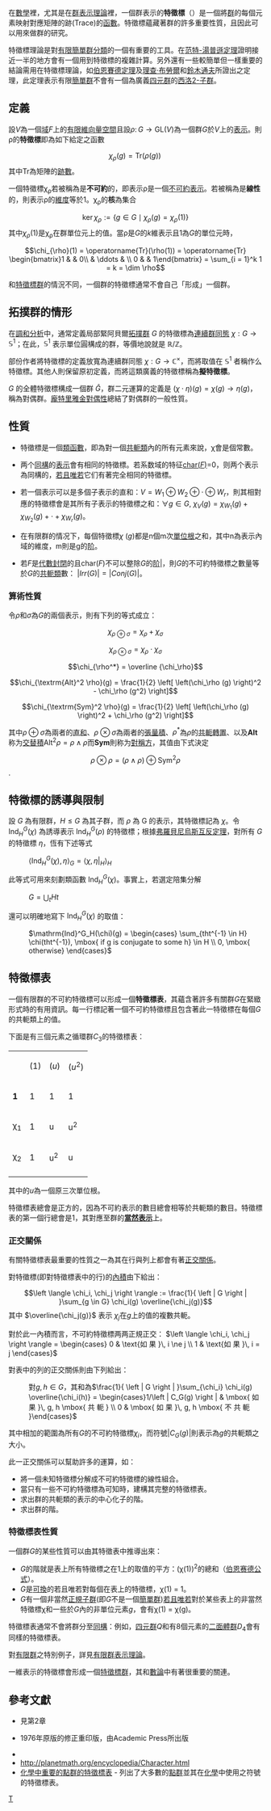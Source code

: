 在[[數學|數學]]裡，尤其是在[[群表示理論|群表示理論]]裡，一個群表示的'''特徵標'''（{{lang|en|character}}）是一個將[[群|群]]的每個元素映射對應矩陣的跡(Trace)的[[函數|函數]]。特徵標蘊藏著群的許多重要性質，且因此可以用來做群的研究。

特徵標理論是對[[有限簡單群分類|有限簡單群分類]]的一個有重要的工具。在[[范特-湯普遜定理|范特-湯普遜定理]]證明接近一半的地方會有一個用到特徵標的複雜計算。另外還有一些較簡單但一樣重要的結論需用在特徵標理論，如[[伯恩賽德定理|伯恩賽德定理]]及[[理查·布勞爾|理查·布勞爾]]和[[鈴木通夫|鈴木通夫]]所證出之定理，此定理表示有限[[簡單群|簡單群]]不會有一個為廣義[[四元群|四元群]]的[[西洛定理|西洛2-子群]]。

==定義==

設''V''為一個[[域_(數學)|域]]''F''上的[[維度_(向量)|有限維]][[向量空間|向量空間]]且設<math>\rho\colon G\to\mathrm{GL}(V)</math>為一個群''G''於''V''上的[[群表示|表示]]。則ρ的'''特徵標'''即為如下給定之函數
:<math>\chi_{\rho}(g) = \mathrm{Tr}(\rho(g))\,</math>
其中<math>\mathrm{Tr}</math>為矩陣的[[跡數|跡數]]。

一個特徵標χ<sub>ρ</sub>若被稱為是'''不可約'''的，即表示ρ是一個[[不可約_(數學)|不可約表示]]。若被稱為是'''線性'''的，則表示ρ的[[群表示|維度]]等於1。χ<sub>ρ</sub>的'''核'''為集合
:<math>\ker \chi_{\rho} := \left \lbrace g \in G \mid \chi_{\rho}(g) = \chi_{\rho}(1) \right \rbrace </math>
其中<math>\chi_{\rho}(1)</math>是χ<sub>ρ</sub>在群單位元上的值。當ρ是''G''的''k''維表示且1為''G''的單位元時，
:<math>\chi_{\rho}(1) = \operatorname{Tr}(\rho(1)) = \operatorname{Tr} \begin{bmatrix}1 & & 0\\ & \ddots & \\ 0 & & 1\end{bmatrix} = \sum_{i = 1}^k 1 = k = \dim \rho</math> 

和[[特徵標群|特徵標群]]的情況不同，一個群的特徵標通常不會自己「形成」一個群。

==拓撲群的情形==
在[[調和分析|調和分析]]中，通常定義局部緊阿貝爾[[拓撲群|拓撲群]] <math>G</math> 的特徵標為[[連續函數|連續]][[群同態|群同態]] <math>\chi: G \to \mathbb{S}^1</math>；在此，<math>\mathbb{S}^1</math> 表示單位圓構成的群，等價地說就是 <math>\mathbb{R}/\mathbb{Z}</math>。

部份作者將特徵標的定義放寬為連續群同態 <math>\chi: G \to \mathbb{C}^\times</math>，而將取值在 <math>\mathbb{S}^1</math> 者稱作么特徵標。其他人則保留原初定義，而將這類廣義的特徵標稱為'''擬特徵標'''。

<math>G</math> 的全體特徵標構成一個群 <math>\hat{G}</math>，群二元運算的定義是 <math>(\chi \cdot \eta)(g) = \chi(g) \to \eta(g)</math>，稱為對偶群。[[龐特里雅金對偶性|龐特里雅金對偶性]]總結了對偶群的一般性質。

==性質==

* 特徵標是一個[[類函數|類函數]]，即為對一個[[共軛類|共軛類]]內的所有元素來說，χ會是個常數。

* 两个[[同構|同構]]的[[群表示|表示]]會有相同的特徵標。若系数域的特征[[特徵_(代數)|char(''F'')]]=0，则两个表示為同構的，[[若且唯若|若且唯若]]它们有著完全相同的特徵標。

* 若一個表示可以是多個子表示的直和：<math>V = W_1 \oplus W_2 \oplus \cdot \oplus W_r </math>，則其相對應的特徵標會是其所有子表示的特徵標之和：<math>\forall g \in G, \ \chi_V (g) = \chi_{W_1} (g) + \chi_{W_2} (g) + \cdot + \chi_{W_r} (g)</math>。

* 在有限群的情况下，每個特徵標<math>\chi\ (g) </math>都是n個m次[[單位根|單位根]]之和，其中n為表示內域的維度，m則是g的[[階_(群論)|阶]]。

* 若''F''是[[代数闭域|代數封閉]]的且char(''F'')不可以整除''G''的[[階_(群論)|阶]]|，則''G''的不可約特徵標之數量等於''G''的[[共軛類|共軛類]]數： <math>|Irr(G)| = |Conj(G)|</math>。

===算術性質===
令<math>\rho</math>和<math>\sigma</math>為''G''的兩個表示，則有下列的等式成立：

:<math>\chi_{\rho \oplus \sigma} = \chi_\rho + \chi_\sigma</math>

:<math>\chi_{\rho \otimes \sigma} = \chi_\rho \cdot \chi_\sigma</math>

:<math>\chi_{\rho^*} = \overline {\chi_\rho}</math>

:<math>\chi_{\textrm{Alt}^2 \rho}(g) = \frac{1}{2} \left[ 
\left(\chi_\rho (g) \right)^2 - \chi_\rho (g^2) \right]</math>

:<math>\chi_{\textrm{Sym}^2 \rho}(g) = \frac{1}{2} \left[ 
\left(\chi_\rho (g) \right)^2 + \chi_\rho (g^2) \right]</math>

其中<math>\rho \oplus \sigma</math>為兩者的[[直和|直和]]、<math>\rho \otimes \sigma</math>為兩者的[[張量積|張量積]]、<math>\rho^*</math>為<math>\rho</math>的[[共軛轉置|共軛轉置]]、以及'''Alt'''称为[[外代數|交替積]]<math>\textrm{Alt}^2 \rho = \rho \wedge \rho </math>而'''Sym'''則称为[[對稱代數|對稱方]]，其值由下式決定
:<math>\rho \otimes \rho = \left(\rho \wedge \rho \right) \oplus \textrm{Sym}^2 \rho</math>.

==特徵標的誘導與限制==
設 <math>G</math> 為有限群，<math>H \leq G</math> 為其子群，而 <math>\rho</math> 為 G 的表示，其特徵標記為 <math>\chi</math>。令 <math>\mathrm{Ind}^G_H(\chi)</math> 為誘導表示 <math>\mathrm{Ind}^G_H(\rho)</math> 的特徵標；根據[[弗羅貝尼烏斯互反定理|弗羅貝尼烏斯互反定理]]，對所有 <math>G</math> 的特徵標 <math>\eta</math>，恆有下述等式
: <math>\langle \mathrm{Ind}^G_H(\chi), \eta \rangle_G = \langle \chi, \eta|_H \rangle_H </math>

此等式可用來刻劃類函數 <math>\mathrm{Ind}^G_H(\chi)</math>。事實上，若選定陪集分解
: <math>G = \bigcup_t Ht </math>
還可以明確地寫下 <math>\mathrm{Ind}^G_H(\chi)</math> 的取值：
: <math>\mathrm{Ind}^G_H(\chi)(g) = \begin{cases}
\sum_{tht^{-1} \in H} \chi(tht^{-1}), \mbox{ if g is conjugate to some h} \in H \\
0, \mbox{ otherwise}
\end{cases}
</math>

==特徵標表==

一個有限群的不可約特徵標可以形成一個'''特徵標表'''，其蘊含著許多有關群''G''在緊緻形式時的有用資訊。每一行標記著一個不可約特徵標且包含著此一特徵標在每個''G''的共軛類上的值。

下面是有三個元素之循環群''C''<sub>3</sub>的特徵標表：

{| class="wikitable"
|-
| 
|(1)
|(''u'')
|(''u''<sup>2</sup>)
|-
|'''1'''
|1
|1
|1
|-
|χ<sub>1</sub>
|1
|u
|u<sup>2</sup>
|-
|χ<sub>2</sub>
|1
|u<sup>2</sup>
|u
|-
|}

其中的''u''為一個原三次單位根。

特徵標表總會是正方的，因為不可約表示的數目總會相等於共軛類的數目。特徵標表的第一個行總會是1，其對應至群的'''[[當然表示|當然表示]]'''上。

===正交關係===

有關特徵標表最重要的性質之一為其在行與列上都會有著[[正交|正交關係]]。

對特徵標(即對特徵標表中的行)的[[內積|內積]]由下給出：
:<math>\left \langle \chi_i, \chi_j \right \rangle := \frac{1}{ \left | G \right | }\sum_{g \in G} \chi_i(g) \overline{\chi_j(g)}</math> 其中 <math>\overline{\chi_j(g)}</math> 表示 <math>\chi_{j}</math>在''g''上的值的複數共軛。

對於此一內積而言，不可約特徵標两两正規正交：
<math>\left \langle \chi_i, \chi_j \right \rangle  = \begin{cases} 0  & \text{如 果 }\, i \ne j \\ 1 & \text{如 果 }\, i = j \end{cases}</math>

對表中的列的正交關係則由下列給出：
:對<math>g, h \in G</math>，其和為<math>\frac{1}{ \left | G \right | }\sum_{\chi_i} \chi_i(g) \overline{\chi_i(h)} = \begin{cases}1/\left | C_G(g) \right | & \mbox{ 如 果 }\, g, h \mbox{ 共 軛 } \\ 0 & \mbox{ 如 果 }\, g, h \mbox{ 不 共 軛 }\end{cases}</math>
其中相加的範圍為所有''G''的不可約特徵標<math>\chi_i</math>，而符號<math>\left | C_G(g) \right |</math>則表示為''g''的共軛類之大小。

此一正交關係可以幫助許多的運算，如：
* 將一個未知特徵標分解成不可約特徵標的線性組合。
* 當只有一些不可約特徵標為可知時，建構其完整的特徵標表。
* 求出群的共軛類的表示的中心化子的階。
* 求出群的階。

===特徵標表性質===

一個群''G''的某些性質可以由其特徵表中推導出來：

* ''G''的階就是表上所有特徵標之在1上的取值的平方：(χ(1))<sup>2</sup>的總和（[[伯恩赛德公式|伯恩赛德公式]]）。
* ''G''是[[阿貝爾群|可換]]的若且唯若對每個在表上的特徵標，χ(1) = 1。
* ''G''有一個非當然[[正規子群|正規子群]](即''G''不是一個[[簡單群|簡單群]])[[若且唯若|若且唯若]]對於某些表上的非當然特徵標χ和一些於''G''內的非單位元素''g''，會有χ(1) = χ(g)。

特徵標表通常不會將群分至[[群同構|同構]]：例如，[[四元群|四元群]]''Q''和有8個元素的[[二面體群|二面體群]]''D''<sub>4</sub>會有同樣的特徵標表。

對[[有限群|有限群]]之特別例子，詳見[[有限群表示理論|有限群表示理論]]。

一維表示的特徵標會形成一個[[特徵標群|特徵標群]]，其和[[數論|數論]]中有著很重要的關連。

==參考文獻==

* {{cite book | author=Fulton, William; and Harris, Joe | title=Representation Theory, A First Course | publisher=Springer, New York | year=1991 | id=ISBN 978-0-387-97495-8}}  見第2章
* {{cite book | author=Isaacs, I.M. | title=Character Theory of Finite Groups | publisher=Dover | year=1994 | id=ISBN 978-0-486-68014-9}} 1976年原版的修正重印版，由Academic Press所出版 
* {{cite book | author=James, Gordon; and Liebeck, Martin | title=Representations and Characters of Groups (2nd ed.) | year=2001 | publisher=Cambridge University Press | id=ISBN 978-0-521-00392-6}}
* http://planetmath.org/encyclopedia/Character.html {{Wayback|url=http://planetmath.org/encyclopedia/Character.html |date=20120716181726 }}
* [https://web.archive.org/web/20061227014757/http://www.mpip-mainz.mpg.de/%7Egelessus/group.html 化學中重要的點群的特徵標表] - 列出了大多數的[[點群|點群]]並其在[[化學|化學]]中使用之符號的特徵標表。


[[Category:群表示论|T]]